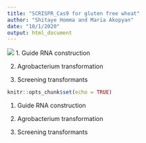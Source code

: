 ```yaml
---
title: "SCRISPR_Cas9 for gluten free wheat"
author: "Shitaye Homma and Maria Akopyan"
date: "10/1/2020"
output: html_document
---
```


![](https://ep.bmj.com/content/edpract/101/4/213/F1.medium.gif)
1. Guide RNA construction

2. Agrobacterium transformation

3. Screening transformants


```r
knitr::opts_chunk$set(echo = TRUE)
```


1. Guide RNA construction

2. Agrobacterium transformation

3. Screening transformants








